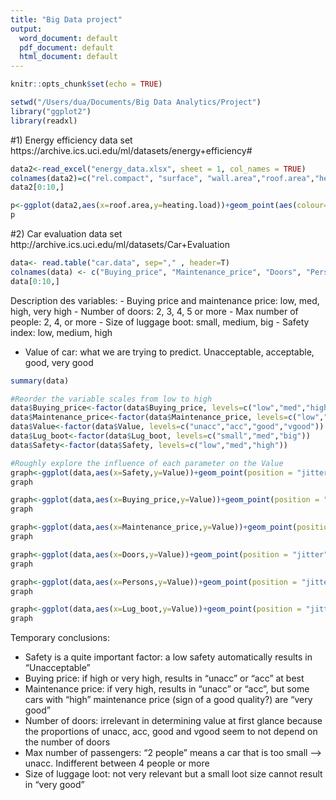 ```yaml
---
title: "Big Data project"
output:
  word_document: default
  pdf_document: default
  html_document: default
---
```


```r
knitr::opts_chunk$set(echo = TRUE)
```


```r
setwd("/Users/dua/Documents/Big Data Analytics/Project")
library("ggplot2")
library(readxl)
```

#1) Energy efficiency data set 
https://archive.ics.uci.edu/ml/datasets/energy+efficiency#


```r
data2<-read_excel("energy_data.xlsx", sheet = 1, col_names = TRUE)
colnames(data2)=c("rel.compact", "surface", "wall.area","roof.area","height","orientation","glazing","glazing.distribution","heating.load","cooling.load")
data2[0:10,]

p<-ggplot(data2,aes(x=roof.area,y=heating.load))+geom_point(aes(colour=orientation), position="jitter")
p
```

#2) Car evaluation data set
http://archive.ics.uci.edu/ml/datasets/Car+Evaluation


```r
data<- read.table("car.data", sep="," , header=T)
colnames(data) <- c("Buying_price", "Maintenance_price", "Doors", "Persons", "Lug_boot", "Safety","Value")
data[0:10,]
```

Description des variables: 
- Buying price and maintenance price: low, med, high, very high
- Number of doors: 2, 3, 4, 5 or more
- Max number of people: 2, 4, or more
- Size of luggage boot: small, medium, big
- Safety index: low, medium, high

- Value of car: what we are trying to predict. Unacceptable, acceptable, good, very good

```r
summary(data)

#Reorder the variable scales from low to high
data$Buying_price<-factor(data$Buying_price, levels=c("low","med","high","vhigh"))
data$Maintenance_price<-factor(data$Maintenance_price, levels=c("low","med","high","vhigh"))
data$Value<-factor(data$Value, levels=c("unacc","acc","good","vgood"))
data$Lug_boot<-factor(data$Lug_boot, levels=c("small","med","big"))
data$Safety<-factor(data$Safety, levels=c("low","med","high"))
```

```r
#Roughly explore the influence of each parameter on the Value
graph<-ggplot(data,aes(x=Safety,y=Value))+geom_point(position = "jitter")
graph

graph<-ggplot(data,aes(x=Buying_price,y=Value))+geom_point(position = "jitter")
graph

graph<-ggplot(data,aes(x=Maintenance_price,y=Value))+geom_point(position = "jitter")
graph

graph<-ggplot(data,aes(x=Doors,y=Value))+geom_point(position = "jitter")
graph

graph<-ggplot(data,aes(x=Persons,y=Value))+geom_point(position = "jitter")
graph

graph<-ggplot(data,aes(x=Lug_boot,y=Value))+geom_point(position = "jitter")
graph
```
Temporary conclusions: 

- Safety is a quite important factor: a low safety automatically results in "Unacceptable"
- Buying price: if high or very high, results in "unacc" or "acc" at best
- Maintenance price: if very high, results in "unacc" or "acc", but some cars with "high" maintenance price (sign of a good quality?) are "very good"
- Number of doors: irrelevant in determining value at first glance because the proportions of unacc, acc, good and vgood seem to not depend on the number of doors
- Max number of passengers: "2 people" means a car that is too small --> unacc. Indifferent between 4 people or more
- Size of luggage loot: not very relevant but a small loot size cannot result in "very good"
